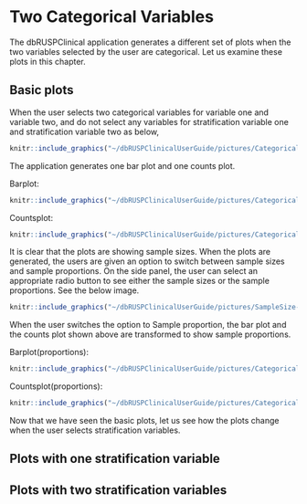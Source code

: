 # Two Categorical Variables

The dbRUSPClinical application generates a different set of plots when the two variables selected by the user are categorical. Let us examine these plots in this chapter.

## Basic plots

When the user selects two categorical variables for variable one and variable two, and do not select any variables for stratification variable one and stratification variable two as below,

```r
knitr::include_graphics("~/dbRUSPClinicalUserGuide/pictures/Categorical-Options.png")
```

The application generates one bar plot and one counts plot.

Barplot:
```r
knitr::include_graphics("~/dbRUSPClinicalUserGuide/pictures/Categorical-Basic-Barplot.png")
```

Countsplot:
```r
knitr::include_graphics("~/dbRUSPClinicalUserGuide/pictures/Categorical-Basic-Countsplot.png")
```

It is clear that the plots are showing sample sizes. When the plots are generated, the users are given an option to switch between sample sizes and sample proportions. On the side panel, the user can select an appropriate radio button to see either the sample sizes or the sample proportions. See the below image.

```r
knitr::include_graphics("~/dbRUSPClinicalUserGuide/pictures/SampleSize-SampleProportions.png")
```

When the user switches the option to Sample proportion, the bar plot and the counts plot shown above are transformed to show sample proportions.

Barplot(proportions):
```r
knitr::include_graphics("~/dbRUSPClinicalUserGuide/pictures/Categorical-Basic-Barplot-Proportions.png")
```

Countsplot(proportions):
```r
knitr::include_graphics("~/dbRUSPClinicalUserGuide/pictures/Categorical-Basic-Countsplot-Proportions.png")
```

Now that we have seen the basic plots, let us see how the plots change when the user selects stratification variables.

## Plots with one stratification variable

## Plots with two stratification variables
